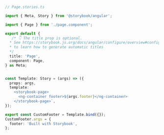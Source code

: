 ```ts
// Page.stories.ts

import { Meta, Story } from '@storybook/angular';

import { Page } from './page.component';

export default {
   /* 👇 The title prop is optional.
  * See https://storybook.js.org/docs/angular/configure/overview#configure-story-loading
  * to learn how to generate automatic titles
  */
  title: 'Page',
  component: Page,
} as Meta;


const Template: Story = (args) => ({
  props: args,
  template: `
    <storybook-page>
      <ng-container footer>${args.footer}</ng-container>
    </storybook-page>`,
});

export const CustomFooter = Template.bind({});
CustomFooter.args = {
  footer: 'Built with Storybook',
};
```
